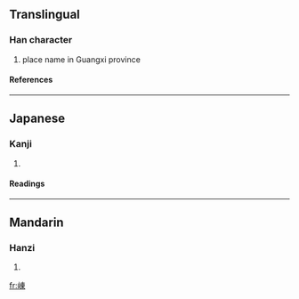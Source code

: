 {{see|岽}}

==Translingual==
===Han character===
{{Han char|rn=46|rad=山|as=08|sn=11|four=2579<sub>6</sub>|canj=山木田 (UDW)}}
# place name in Guangxi province
====References====
{{Han ref|kx=0314.290|dkj=08200|dj=0615.150|hdz=10778.030|uh=5D20|ud=23840|bh=D4F8|bd=54520}}
----
==Japanese==
===Kanji===
{{ja-kanji|grade=|rs=山08}}
# {{defn|Japanese}} 
====Readings====
{{ja-readings|on=[[とう]] (tō), [[つ]] (tsu)|kun=}}
----
==Mandarin==
===Hanzi===
{{cmn-hanzi|pin=[[dōng]] ([[dong1]])|wg=tung<sup>1</sup>}}
# {{defn|Mandarin}}

[[fr:崠]]